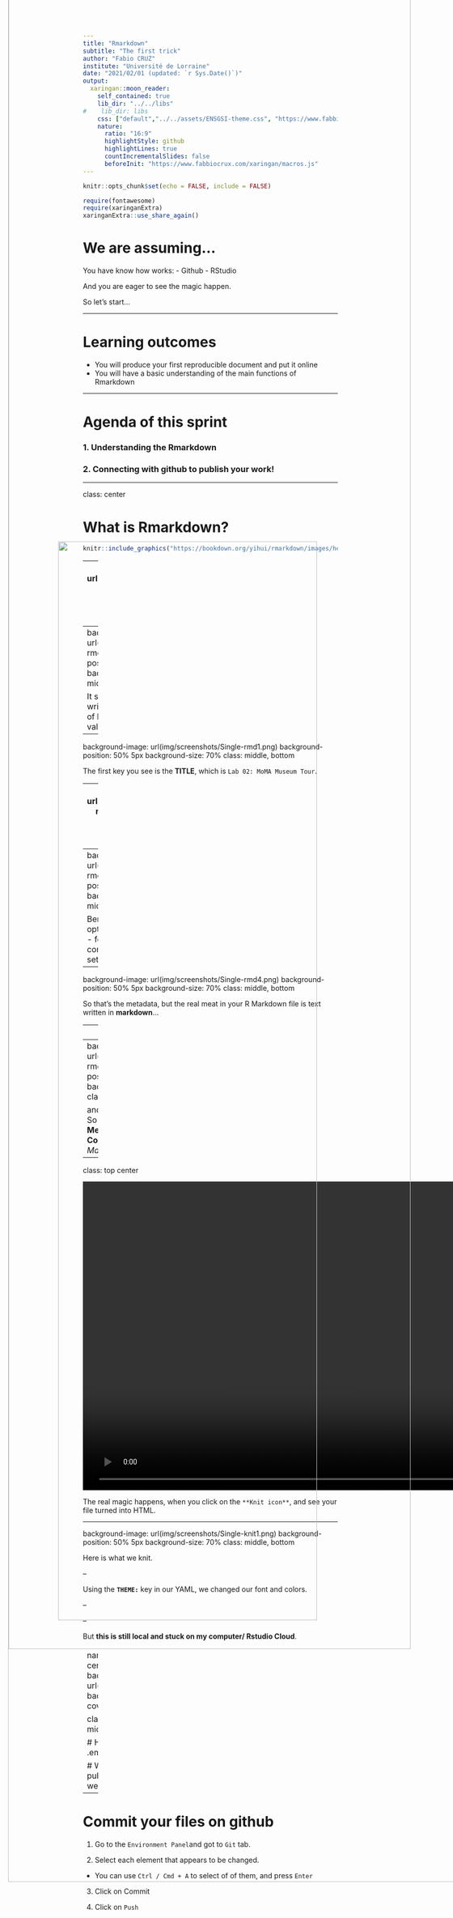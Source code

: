 ```yaml
---
title: "Rmarkdown"
subtitle: "The first trick"
author: "Fabio CRUZ"
institute: "Université de Lorraine"
date: "2021/02/01 (updated: `r Sys.Date()`)"
output:
  xaringan::moon_reader:
    self_contained: true
    lib_dir: "../../libs"
#    lib_dir: libs
    css: ["default","../../assets/ENSGSI-theme.css", "https://www.fabbiocrux.com/xaringan/Fabio.css", "https://www.fabbiocrux.com/xaringan/Fabio-fonts.css"]
    nature:
      ratio: "16:9"
      highlightStyle: github
      highlightLines: true
      countIncrementalSlides: false
      beforeInit: "https://www.fabbiocrux.com/xaringan/macros.js"
---
```



```r
knitr::opts_chunk$set(echo = FALSE, include = FALSE)

require(fontawesome)
require(xaringanExtra)
xaringanExtra::use_share_again()

```

# We are assuming...

You have know how works:
- Github
- RStudio

And you are eager to see the magic happen.

So let's start...

---


# Learning outcomes

- You will produce your first reproducible document and put it online 
- You will have a basic understanding of the main functions of Rmarkdown

---

# Agenda of this sprint


### 1. Understanding the Rmarkdown

### 2. Connecting with github to publish your work!


---

class: center

# What is Rmarkdown?

```r
knitr::include_graphics("https://bookdown.org/yihui/rmarkdown/images/hex-rmarkdown.png")
```

---
background-image: url(img/screenshots/Single-rmd.png)
background-position: 50% 5px
background-size: 70%
class: middle, bottom


**here**, you can see a typical single R Markdown file. <br>
This one is for a lab for visualizing data from the Museum of Modern Art.<br>
Let's quickly walk through some of the key parts of this file.

---
background-image: url(img/screenshots/Single-rmd0.png)
background-position: 50% 5px
background-size: 70%
class: middle, bottom


It starts with **metadata**, written in `YAML`, which is a list of keys on the left and their values on the right.


---
background-image: url(img/screenshots/Single-rmd1.png)
background-position: 50% 5px
background-size: 70%
class: middle, bottom


The first key you see is the **TITLE**, which is `Lab 02: MoMA Museum Tour`.


---
background-image: url(img/screenshots/Single-rmd2.png)
background-position: 50% 5px
background-size: 70%
class: middle, bottom


The last YAML section is all about **output**. Here the output is an **`html_document`**.
---
background-image: url(img/screenshots/Single-rmd3.png)
background-position: 50% 5px
background-size: 70%
class: middle, bottom


Beneath that, we can add options to our **`html_document`** 
  - for example, a table of contents, with the key **TOC** set to **TRUE**. 

---
background-image: url(img/screenshots/Single-rmd4.png)
background-position: 50% 5px
background-size: 70%
class: middle, bottom


So that's the metadata, but the real meat in your R Markdown file 
is text written in **markdown**...



---
Markdown



---
background-image: url(img/screenshots/Single-rmd5.png)
background-position: 50% 5px
background-size: 70%
class: middle, bottom


and your code, written in R. So these 3 things: (1) **Metadata**, (2) *Text*, and (3) **Code** make up an *R Markdown* document.

---

class: top center

<video width="1530" height="610" controls>
<source src="img/single-doc-knit.mp4" type="video/mp4"> 
</video>


The real magic happens, when you click on the `**Knit icon**`, and see your file turned into HTML. 

---

background-image: url(img/screenshots/Single-knit1.png)
background-position: 50% 5px
background-size: 70%
class: middle, bottom

Here is what we knit. 

--

<img src="img/screenshots/Single-knit2.png" style="
  position: absolute; 
  width: 91%; 
  top: -53px;
  right: 5px;
">


Using the **`THEME:`** key in our YAML, we changed our font and colors.

--

<img src="img/screenshots/Single-knit3.png" style="
  position: absolute; 
  width: 97%; 
  top: -45px;
  right: -51px;
">


--

<img src="img/screenshots/Single-knit4.png" style="
  position: absolute; 
  width: 73%; 
  bottom: 10px;
  right: 80px;
">



But **this is still local and stuck on my computer/ Rstudio Cloud**.

---
name: clouds
class: center, middle
background-image: url(img/Clouds.jpg)
background-size: cover

class: center, middle

# How do we start .emphasis[sharing]?


# We are going to publish this on the web !


---

# Commit your files on github

1. Go to the `Environment Panel`and got to `Git` tab.

2. Select each element that appears to be changed.
  - You can use `Ctrl / Cmd + A` to select of of them, and press `Enter`

3. Click on Commit 

4. Click on `Push`






